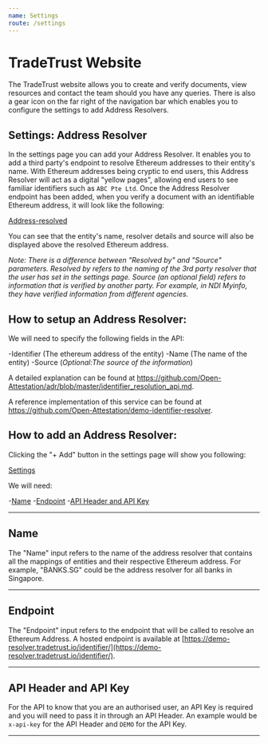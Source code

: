 ```yaml
---
name: Settings
route: /settings
---
```


# TradeTrust Website

The TradeTrust website allows you to create and verify documents, view resources and contact the team should
you have any queries. There is also a gear icon on the far right of the navigation bar which enables you to configure the 
settings to add Address Resolvers.

## Settings: Address Resolver

In the settings page you can add your Address Resolver. It enables you to add a third party's endpoint to resolve 
Ethereum addresses to their entity's name. With Ethereum addresses being cryptic to end users, this Address Resolver
will act as a digital "yellow pages", allowing end users to see familiar identifiers such as `ABC Pte Ltd`. Once the 
Address Resolver endpoint has been added, when you verify a document with an identifiable Ethereum address, it will 
look like the following:

[Address-resolved](./address-resolved.png)

You can see that the entity's name, resolver details and source will also be displayed above the resolved Ethereum 
address.

_Note: There is a difference between "Resolved by" and "Source" parameters. Resolved by refers to the naming of the 3rd 
party resolver that the user has set in the settings page. Source (an optional field) refers to information that is 
verified by another party. For example, in NDI Myinfo, they have verified information from different agencies._

## How to setup an Address Resolver:

We will need to specify the following fields in the API:

-Identifier (The ethereum address of the entity)
-Name (The name of the entity)
-Source (_Optional:The source of the information_)

A detailed explanation can be found at https://github.com/Open-Attestation/adr/blob/master/identifier_resolution_api.md.

A reference implementation of this service can be found at 
https://github.com/Open-Attestation/demo-identifier-resolver.

## How to add an Address Resolver:

Clicking the "+ Add" button in the settings page will show you following:

[Settings](./settings.png)

We will need:

-[Name](#name)
-[Endpoint](#endpoint)
-[API Header and API Key](#api-header-and-api-key)

---

## Name

The "Name" input refers to the name of the address resolver that contains all the mappings of entities and their respective 
Ethereum address. For example, "BANKS.SG" could be the address resolver for all banks in Singapore.

---

## Endpoint

The "Endpoint" input refers to the endpoint that will be called to resolve an Ethereum Address. 
A hosted endpoint is available at [https://demo-resolver.tradetrust.io/identifier/](https://demo-resolver.tradetrust.io/identifier/).

---

## API Header and API Key

For the API to know that you are an authorised user, an API Key is required and you will need to pass it in through an
API Header. An example would be `x-api-key` for the API Header and `DEMO` for the API Key.

---
